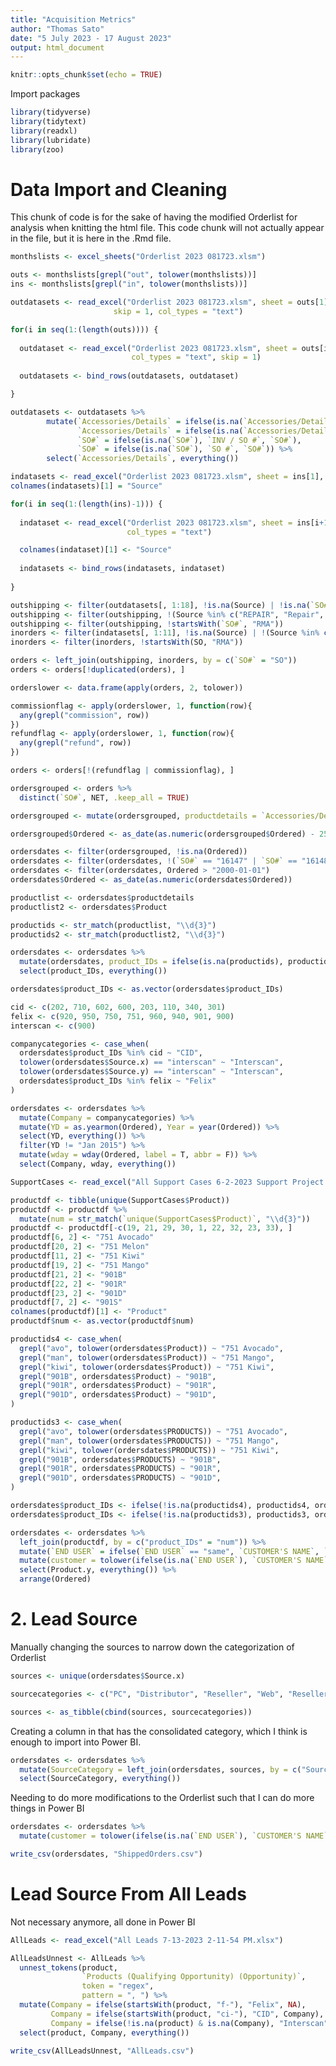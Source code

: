 ---
title: "Acquisition Metrics"
author: "Thomas Sato"
date: "5 July 2023 - 17 August 2023"
output: html_document
---

```{r setup, include=FALSE}
knitr::opts_chunk$set(echo = TRUE)
```

Import packages
```{r, message = FALSE}
library(tidyverse)
library(tidytext)
library(readxl)
library(lubridate)
library(zoo)
```

# Data Import and Cleaning

This chunk of code is for the sake of having the modified Orderlist for analysis when knitting the html file.  This code chunk will not actually appear in the file, but it is here in the .Rmd file.

```{r, message = FALSE, warning = FALSE, include = FALSE}
monthslists <- excel_sheets("Orderlist 2023 081723.xlsm")

outs <- monthslists[grepl("out", tolower(monthslists))]
ins <- monthslists[grepl("in", tolower(monthslists))]

outdatasets <- read_excel("Orderlist 2023 081723.xlsm", sheet = outs[1],
                       skip = 1, col_types = "text")

for(i in seq(1:(length(outs)))) {
  
  outdataset <- read_excel("Orderlist 2023 081723.xlsm", sheet = outs[i],
                           col_types = "text", skip = 1)
  
  outdatasets <- bind_rows(outdatasets, outdataset)

}

outdatasets <- outdatasets %>%
        mutate(`Accessories/Details` = ifelse(is.na(`Accessories/Details`), `PRODUCTS DESCRIPTION`, `Accessories/Details`),
               `Accessories/Details` = ifelse(is.na(`Accessories/Details`), PRODUCTS, `Accessories/Details`),
               `SO#` = ifelse(is.na(`SO#`), `INV / SO #`, `SO#`),
               `SO#` = ifelse(is.na(`SO#`), `SO #`, `SO#`)) %>%
        select(`Accessories/Details`, everything())

indatasets <- read_excel("Orderlist 2023 081723.xlsm", sheet = ins[1], col_types = "text")
colnames(indatasets)[1] = "Source"

for(i in seq(1:(length(ins)-1))) {
  
  indataset <- read_excel("Orderlist 2023 081723.xlsm", sheet = ins[i+1],
                          col_types = "text")

  colnames(indataset)[1] <- "Source"
  
  indatasets <- bind_rows(indatasets, indataset)
  
}

outshipping <- filter(outdatasets[, 1:18], !is.na(Source) | !is.na(`SO#`))
outshipping <- filter(outshipping, !(Source %in% c("REPAIR", "Repair", "repair")))
outshipping <- filter(outshipping, !startsWith(`SO#`, "RMA"))
inorders <- filter(indatasets[, 1:11], !is.na(Source) | !(Source %in% c("REPAIR", "Repair", "repair")))
inorders <- filter(inorders, !startsWith(SO, "RMA"))

orders <- left_join(outshipping, inorders, by = c(`SO#` = "SO"))
orders <- orders[!duplicated(orders), ]

orderslower <- data.frame(apply(orders, 2, tolower))

commissionflag <- apply(orderslower, 1, function(row){
  any(grepl("commission", row))
})
refundflag <- apply(orderslower, 1, function(row){
  any(grepl("refund", row))
})

orders <- orders[!(refundflag | commissionflag), ]

ordersgrouped <- orders %>%
  distinct(`SO#`, NET, .keep_all = TRUE)

ordersgrouped <- mutate(ordersgrouped, productdetails = `Accessories/Details`)

ordersgrouped$Ordered <- as_date(as.numeric(ordersgrouped$Ordered) - 25569)

ordersdates <- filter(ordersgrouped, !is.na(Ordered))
ordersdates <- filter(ordersdates, !(`SO#` == "16147" | `SO#` == "16148"))
ordersdates <- filter(ordersdates, Ordered > "2000-01-01")
ordersdates$Ordered <- as_date(as.numeric(ordersdates$Ordered))

productlist <- ordersdates$productdetails
productlist2 <- ordersdates$Product

productids <- str_match(productlist, "\\d{3}")
productids2 <- str_match(productlist2, "\\d{3}")

ordersdates <- ordersdates %>% 
  mutate(ordersdates, product_IDs = ifelse(is.na(productids), productids2, productids)) %>%
  select(product_IDs, everything())

ordersdates$product_IDs <- as.vector(ordersdates$product_IDs)

cid <- c(202, 710, 602, 600, 203, 110, 340, 301)
felix <- c(920, 950, 750, 751, 960, 940, 901, 900)
interscan <- c(900)

companycategories <- case_when(
  ordersdates$product_IDs %in% cid ~ "CID",
  tolower(ordersdates$Source.x) == "interscan" ~ "Interscan",
  tolower(ordersdates$Source.y) == "interscan" ~ "Interscan",
  ordersdates$product_IDs %in% felix ~ "Felix"
)

ordersdates <- ordersdates %>%
  mutate(Company = companycategories) %>%
  mutate(YD = as.yearmon(Ordered), Year = year(Ordered)) %>%
  select(YD, everything()) %>%
  filter(YD != "Jan 2015") %>%
  mutate(wday = wday(Ordered, label = T, abbr = F)) %>%
  select(Company, wday, everything())

SupportCases <- read_excel("All Support Cases 6-2-2023 Support Project.xlsx")

productdf <- tibble(unique(SupportCases$Product))
productdf <- productdf %>%
  mutate(num = str_match(`unique(SupportCases$Product)`, "\\d{3}"))
productdf <- productdf[-c(19, 21, 29, 30, 1, 22, 32, 23, 33), ]
productdf[6, 2] <- "751 Avocado"
productdf[20, 2] <- "751 Melon"
productdf[11, 2] <- "751 Kiwi"
productdf[19, 2] <- "751 Mango"
productdf[21, 2] <- "901B"
productdf[22, 2] <- "901R"
productdf[23, 2] <- "901D"
productdf[7, 2] <- "901S"
colnames(productdf)[1] <- "Product"
productdf$num <- as.vector(productdf$num)

productids4 <- case_when(
  grepl("avo", tolower(ordersdates$Product)) ~ "751 Avocado",
  grepl("man", tolower(ordersdates$Product)) ~ "751 Mango",
  grepl("kiwi", tolower(ordersdates$Product)) ~ "751 Kiwi",
  grepl("901B", ordersdates$Product) ~ "901B",
  grepl("901R", ordersdates$Product) ~ "901R",
  grepl("901D", ordersdates$Product) ~ "901D",
)

productids3 <- case_when(
  grepl("avo", tolower(ordersdates$PRODUCTS)) ~ "751 Avocado",
  grepl("man", tolower(ordersdates$PRODUCTS)) ~ "751 Mango",
  grepl("kiwi", tolower(ordersdates$PRODUCTS)) ~ "751 Kiwi",
  grepl("901B", ordersdates$PRODUCTS) ~ "901B",
  grepl("901R", ordersdates$PRODUCTS) ~ "901R",
  grepl("901D", ordersdates$PRODUCTS) ~ "901D",
)

ordersdates$product_IDs <- ifelse(!is.na(productids4), productids4, ordersdates$product_IDs)
ordersdates$product_IDs <- ifelse(!is.na(productids3), productids3, ordersdates$product_IDs)

ordersdates <- ordersdates %>%
  left_join(productdf, by = c("product_IDs" = "num")) %>%
  mutate(`END USER` = ifelse(`END USER` == "same", `CUSTOMER'S NAME`, `END USER`)) %>%
  mutate(customer = tolower(ifelse(is.na(`END USER`), `CUSTOMER'S NAME`, `END USER`))) %>%
  select(Product.y, everything()) %>%
  arrange(Ordered)
```


# 2. Lead Source

Manually changing the sources to narrow down the categorization of Orderlist
```{r}
sources <- unique(ordersdates$Source.x)

sourcecategories <- c("PC", "Distributor", "Reseller", "Web", "Reseller", "Distributor", "Evaluation", "Reseller", "Trade Show", "Trade Show", "Reseller", "Consult", "Email", "Web", "PC", "Consult", "Reseller", "Web", "Distributor", "Trade Show", "Email", "Consult", "Rental", "Phone", "?", "Trade Show", "Consult", "Distributor", "Web", "Service", "Loaner", "Google", "PC", "Trade Show", "Trade In", "?", "Trade Show", "Trade Show", "Trade Show", "Trade Show", "Trade Show", "Trade Show", "Evaluation", "Referral", "Phone", "?", "Trade Show", "Webinar", "Consult", "Evaluation", "Referral", "Trade Show", "Visit", "Trade Show", "Trade Show", "Trade Show", "Trade Show", "Promotion", "Trade Show", "Trade In", "Trade In", "?", "?", "Trade Show", "?", "Trade Show", "Trade Show", "?", "?", "Trade Show", "Trade Show", "Trade Show", "Trade Show", "Ad", "Trade Show", "Email", "Reseller", "Email", "Trade Show", "Trade Show", "Trade Show", "Trade Show", "Trade Show", "Promotion", "Trade Show", "Trade Show", "?", "Trade Show", "Trade Show", "Trade Show", "Web", "Trade Show", "?", "Service", "Trade Show", "Trade Show", "Trade Show", "Referral", "Trade Show", "Trade Show")

sources <- as_tibble(cbind(sources, sourcecategories))

```

Creating a column in that has the consolidated category, which I think is enough to import into Power BI.
```{r}
ordersdates <- ordersdates %>%
  mutate(SourceCategory = left_join(ordersdates, sources, by = c("Source.x" = "sources"))$sourcecategories) %>%
  select(SourceCategory, everything())
```

Needing to do more modifications to the Orderlist such that I can do more things in Power BI
```{r}
ordersdates <- ordersdates %>%
  mutate(customer = tolower(ifelse(is.na(`END USER`), `CUSTOMER'S NAME`, `END USER`)))
```


```{r, eval = FALSE}
write_csv(ordersdates, "ShippedOrders.csv")
```

# Lead Source From All Leads

Not necessary anymore, all done in Power BI

```{r}
AllLeads <- read_excel("All Leads 7-13-2023 2-11-54 PM.xlsx")
```

```{r}
AllLeadsUnnest <- AllLeads %>%
  unnest_tokens(product,
                `Products (Qualifying Opportunity) (Opportunity)`,
                token = "regex",
                pattern = ", ") %>%
  mutate(Company = ifelse(startsWith(product, "f-"), "Felix", NA),
         Company = ifelse(startsWith(product, "ci-"), "CID", Company),
         Company = ifelse(!is.na(product) & is.na(Company), "Interscan", Company)) %>%
  select(product, Company, everything())
```

```{r, eval = FALSE}
write_csv(AllLeadsUnnest, "AllLeads.csv")
```




